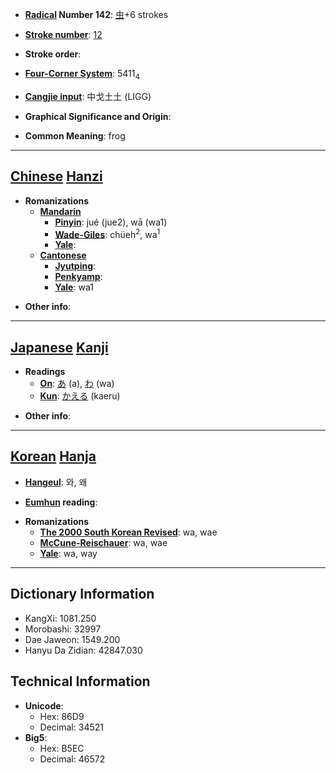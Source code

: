 * '''[[Wiktionary:Chinese radical index| Radical]] Number 142''': [[Wiktionary:Chinese radical index 虫|虫]]+6 strokes

* '''[[Wiktionary:Chinese total strokes index|Stroke number]]''': [[Wiktionary:Chinese total strokes index 12|12]]

* '''Stroke order''': 

* '''[[Wiktionary:Chinese four corner index|Four-Corner System]]''': 5411<sub>4</sub>

* '''[[Wiktionary:Chinese Cangjie index|Cangjie input]]''': 中戈土土 (LIGG)

* '''Graphical Significance and Origin''': 

* '''Common Meaning''': frog

----

== [[Chinese]] [[Hanzi]] ==

* '''Romanizations'''
** '''[[Mandarin]]'''
*** '''[[Pinyin]]''': jué (jue2), wā (wa1)
*** '''[[Wade-Giles]]''': chüeh<sup>2</sup>, wa<sup>1</sup>
*** '''[[Yale]]''': 
** '''[[Cantonese]]'''
*** '''[[Jyutping]]''':
*** '''[[Penkyamp]]''': 
*** '''[[Yale]]''': wa1

* '''Other info''': 

----

== [[Japanese]] [[Kanji]] ==

* '''Readings'''
** '''[[On]]''': [[あ]] (a), [[わ]] (wa)
** '''[[Kun]]''': [[かえる]] (kaeru)

* '''Other info''':  

----

== [[Korean]] [[Hanja]] ==

* '''[[Hangeul]]''': 와, 왜

* '''[[Eumhun]] reading''': 

* '''Romanizations'''
** '''[[The 2000 South Korean Revised Romanization|The 2000 South Korean Revised]]''': wa, wae
** '''[[McCune-Reischauer]]''': wa, wae
** '''[[Yale]]''': wa, way

----

== Dictionary Information ==

* KangXi: 1081.250
* Morobashi: 32997
* Dae Jaweon: 1549.200
* Hanyu Da Zidian: 42847.030

== Technical Information ==

* '''Unicode''':
** Hex: 86D9
** Decimal: 34521
* '''Big5''':
** Hex: B5EC
** Decimal: 46572